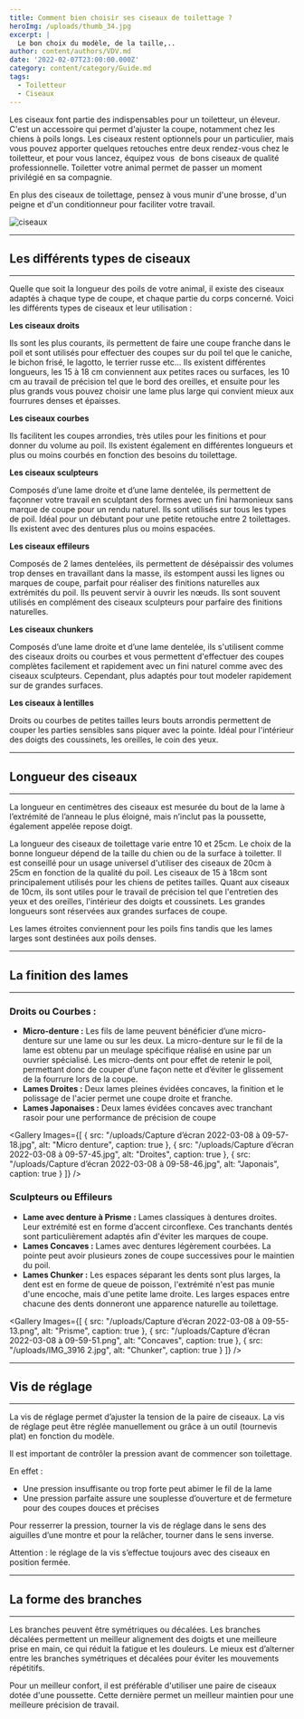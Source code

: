 ```yaml
---
title: Comment bien choisir ses ciseaux de toilettage ?
heroImg: /uploads/thumb_34.jpg
excerpt: |
  Le bon choix du modèle, de la taille,..
author: content/authors/VDV.md
date: '2022-02-07T23:00:00.000Z'
category: content/category/Guide.md
tags:
  - Toiletteur
  - Ciseaux
---
```


Les ciseaux font partie des indispensables pour un toiletteur, un éleveur. C'est un accessoire qui permet d'ajuster la coupe, notamment chez les chiens à poils longs.
Les ciseaux restent optionnels pour un particulier, mais vous pouvez apporter quelques retouches entre deux rendez-vous chez le toiletteur, et pour vous lancez, équipez vous  de bons ciseaux de qualité professionnelle. Toiletter votre animal permet de passer un moment privilégié en sa compagnie.

En plus des ciseaux de toilettage, pensez à vous munir d'une brosse, d'un peigne et d'un conditionneur pour faciliter votre travail.

![ciseaux](</uploads/Capture d’écran 2022-02-08 à 16-41-13.png>)

***

## Les différents types de ciseaux

***

Quelle que soit la longueur des poils de votre animal, il existe des ciseaux adaptés à chaque type de coupe, et chaque partie du corps concerné. Voici les différents types de ciseaux et leur utilisation :

**Les ciseaux droits**

Ils sont les plus courants, ils permettent de faire une coupe franche dans le poil et sont utilisés pour effectuer des coupes sur du poil tel que le caniche, le bichon frisé, le lagotto, le terrier russe etc...
Ils existent différentes longueurs, les 15 à 18 cm conviennent aux petites races ou surfaces, les 10 cm au travail de précision tel que le bord des oreilles, et ensuite pour les plus grands vous pouvez choisir une lame plus large qui convient mieux aux fourrures denses et épaisses.

**Les ciseaux courbes**

Ils facilitent les coupes arrondies, très utiles pour les finitions et pour donner du volume au poil. Ils existent également en différentes longueurs et plus ou moins courbés en fonction des besoins du toilettage.

**Les ciseaux sculpteurs**

Composés d’une lame droite et d’une lame dentelée, ils permettent de façonner votre travail en sculptant des formes avec un fini harmonieux sans marque de coupe pour un rendu naturel. Ils sont utilisés sur tous les types de poil. Idéal pour un débutant pour une petite retouche entre 2 toilettages. Ils existent avec des dentures plus ou moins espacées.

**Les ciseaux effileurs**

Composés de 2 lames dentelées, ils permettent de désépaissir des volumes trop denses en travaillant dans la masse, ils estompent aussi les lignes ou marques de coupe, parfait pour réaliser des finitions naturelles aux extrémités du poil. Ils peuvent servir à ouvrir les nœuds. Ils sont souvent utilisés en complément des ciseaux sculpteurs pour parfaire des finitions naturelles.

**Les ciseaux chunkers**

Composés d’une lame droite et d’une lame dentelée, ils s'utilisent comme des ciseaux droits ou courbes et vous permettent d'effectuer des coupes complètes facilement et rapidement avec un fini naturel comme avec des ciseaux sculpteurs. Cependant, plus adaptés pour tout modeler rapidement sur de grandes surfaces.

**Les ciseaux à lentilles**

Droits ou courbes de petites tailles leurs bouts arrondis permettent de couper les parties sensibles sans piquer avec la pointe. Idéal pour l'intérieur des doigts des coussinets, les oreilles, le coin des yeux.

***

## Longueur des ciseaux

***

La longueur en centimètres des ciseaux est mesurée du bout de la lame à l’extrémité de l’anneau le plus éloigné, mais n’inclut pas la poussette, également appelée repose doigt.

La longueur des ciseaux de toilettage varie entre 10 et 25cm. Le choix de la bonne longueur dépend de la taille du chien ou de la surface à toiletter. Il est conseillé pour un usage universel d'utiliser des ciseaux de 20cm à 25cm en fonction de la qualité du poil.
Les ciseaux de 15 à 18cm sont principalement utilisés pour les chiens de petites tailles. Quant aux ciseaux de 10cm, ils sont utiles pour le travail de précision tel que l'entretien des yeux et des oreilles, l'intérieur des doigts et coussinets. Les grandes longueurs sont réservées aux grandes surfaces de coupe.

Les lames étroites conviennent pour les poils fins tandis que les lames larges sont destinées aux poils denses.

***

## La finition des lames

***

### Droits ou Courbes :

* **Micro-denture :** Les fils de lame peuvent bénéficier d’une micro-denture sur une lame ou sur les deux.
  La micro-denture sur le fil de la lame est obtenu par un meulage spécifique réalisé en usine par un ouvrier spécialisé.
  Les micro-dents ont pour effet de retenir le poil, permettant donc de couper d’une façon nette et d’éviter le glissement de la fourrure lors de la coupe.
* **Lames Droites :** Deux lames pleines évidées concaves, la finition et le polissage de l'acier permet une coupe droite et franche.
* **Lames Japonaises :** Deux lames évidées concaves avec tranchant rasoir pour une performance de précision de coupe

<Gallery
  Images={[
    {
      src: "/uploads/Capture d’écran 2022-03-08 à 09-57-18.jpg",
      alt: "Micro denture",
      caption: true
    },
    {
      src: "/uploads/Capture d’écran 2022-03-08 à 09-57-45.jpg",
      alt: "Droites",
      caption: true
    },
    {
      src: "/uploads/Capture d’écran 2022-03-08 à 09-58-46.jpg",
      alt: "Japonais",
      caption: true
    }
  ]}
/>

### &#xA;Sculpteurs ou Effileurs&#xA;

* **Lame avec denture à Prisme :** Lames classiques à dentures droites. Leur extrémité est en forme d’accent circonflexe. Ces tranchants dentés sont particulièrement adaptés afin d'éviter les marques de coupe.
* **Lames Concaves :** Lames avec dentures légèrement courbées. La pointe peut avoir plusieurs zones de coupe successives pour le maintien du poil.
* **Lames Chunker :** Les espaces séparant les dents sont plus larges, la dent est en forme de queue de poisson, l'extrémité n'est pas munie d'une encoche, mais d'une petite lame droite. Les larges espaces entre chacune des dents donneront une apparence naturelle au toilettage.

<Gallery
  Images={[
    {
      src: "/uploads/Capture d’écran 2022-03-08 à 09-55-13.png",
      alt: "Prisme",
      caption: true
    },
    {
      src: "/uploads/Capture d’écran 2022-03-08 à 09-59-51.png",
      alt: "Concaves",
      caption: true
    },
    { src: "/uploads/IMG_3916 2.jpg", alt: "Chunker", caption: true }
  ]}
/>

***

## Vis de réglage

***

La vis de réglage permet d’ajuster la tension de la paire de ciseaux. La vis de réglage peut être réglée manuellement ou grâce à un outil (tournevis plat) en fonction du modèle.

Il est important de contrôler la pression avant de commencer son toilettage.

En effet :

* Une pression insuffisante ou trop forte peut abimer le fil de la lame
* Une pression parfaite assure une souplesse d’ouverture et de fermeture pour des coupes douces et précises

Pour resserrer la pression, tourner la vis de réglage dans le sens des aiguilles d’une montre et pour la relâcher, tourner dans le sens inverse.

Attention : le réglage de la vis s’effectue toujours avec des ciseaux en position fermée.

***

## La forme des branches

***

Les branches peuvent être symétriques ou décalées. Les branches décalées permettent un meilleur alignement des doigts et une meilleure prise en main, ce qui réduit la fatigue et les douleurs. Le mieux est d’alterner entre les branches symétriques et décalées pour éviter les mouvements répétitifs. 

Pour un meilleur confort, il est préférable d'utiliser une paire de ciseaux dotée d'une poussette. Cette dernière permet un meilleur maintien pour une meilleure précision de travail. 
